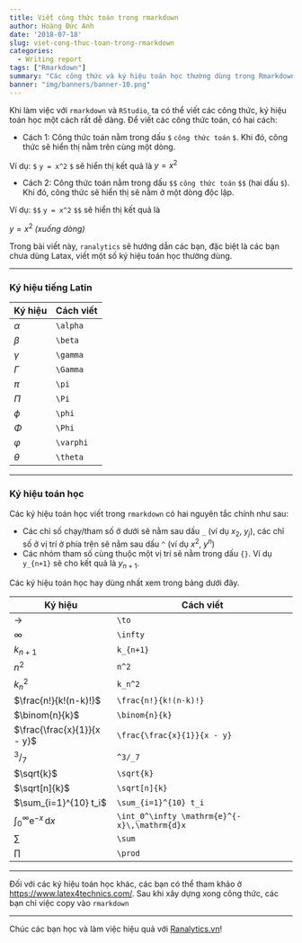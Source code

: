 ```yaml
---
title: Viết công thức toán trong rmarkdown
author: Hoàng Đức Anh
date: '2018-07-18'
slug: viet-cong-thuc-toan-trong-rmarkdown
categories:
  - Writing report
tags: ["Rmarkdown"]
summary: "Các công thức và ký hiệu toán học thường dùng trong Rmarkdown"
banner: "img/banners/banner-10.png"
---
```


Khi làm việc với `rmarkdown` và `RStudio`, ta có thể viết các công thức, ký hiệu toán học một cách rất dễ dàng. Để viết các công thức toán, có hai cách:

- Cách 1: Công thức toán nằm trong dấu `$` `công thức toán` `$`. Khi đó, công thức sẽ hiển thị nằm trên cùng một dòng.

Ví dụ: `$` `y = x^2` `$` sẽ hiển thị kết quả là $y = x^2$

- Cách 2: Công thức toán nằm trong dấu `$$` `công thức toán` `$$` (hai dấu `$`). Khi đó, công thức sẽ hiển thị sẽ nằm ở một dòng độc lập.

Ví dụ: `$$` `y = x^2` `$$` sẽ hiển thị kết quả là 

$y = x^2$ *(xuống dòng)*

Trong bài viết này, `ranalytics` sẽ hướng dẫn các bạn, đặc biệt là các bạn chưa dùng Latax, viết một số ký hiệu toán học thường dùng.

---

### Ký hiệu tiếng Latin

| Ký hiệu	| Cách viết |
----|-------
$\alpha$ | 	`\alpha`
$\beta$ | 	`\beta`
$\gamma$ | 	`\gamma`
$\Gamma$ | 	`\Gamma`
$\pi$ | 	`\pi`
$\Pi$ | 	`\Pi`
$\phi$ | 	`\phi`
$\Phi$ | 	`\Phi`
$\varphi$ | 	`\varphi`
$\theta$ | 	`\theta`

---

### Ký hiệu toán học

Các ký hiệu toán học viết trong `rmarkdown` có hai nguyên tắc chính như sau:

- Các chỉ số chạy/tham số ở dưới sẽ nằm sau dấu `_` (ví dụ $x_2$, $y_j$), các chỉ số ở vị trí ở phía trên sẽ nằm sau dấu `^` (ví dụ $x^2$, $y^n$)
- Các nhóm tham số cùng thuộc một vị trí sẽ nằm trong dấu `{}`. Ví dụ `y_{n+1}` sẽ cho kết quả là $y_{n+1}$.

Các ký hiệu toán học hay dùng nhất xem trong bảng dưới đây.

| Ký hiệu	| Cách viết |
----|-------
$\to$ | 	`\to`
$\infty$ | 	`\infty`
$k_{n+1}$ | 	`k_{n+1}`
$n^2$ | 	`n^2`
$k_n^2$ | 	`k_n^2`
$\frac{n!}{k!(n-k)!}$ | 	`\frac{n!}{k!(n-k)!}`
$\binom{n}{k}$ | 	`\binom{n}{k}`
$\frac{\frac{x}{1}}{x - y}$ | 	`\frac{\frac{x}{1}}{x - y}`
$^3/_7$ | 	`^3/_7`
$\sqrt{k}$ | 	`\sqrt{k}`
$\sqrt[n]{k}$ | 	`\sqrt[n]{k}`
$\sum_{i=1}^{10} t_i$ | 	`\sum_{i=1}^{10} t_i`
$\int_0^\infty \mathrm{e}^{-x}\,\mathrm{d}x$ | 	`\int_0^\infty \mathrm{e}^{-x}\,\mathrm{d}x`
$\sum$ | 	`\sum`
$\prod$ | 	`\prod`

---

Đối với các ký hiệu toán học khác, các bạn có thể tham khảo ở [https://www.latex4technics.com/](https://www.latex4technics.com/). Sau khi xây dựng xong công thức, các bạn chỉ việc copy vào `rmarkdown`

---

Chúc các bạn học và làm việc hiệu quả với [Ranalytics.vn](ranalytics.vn)!

